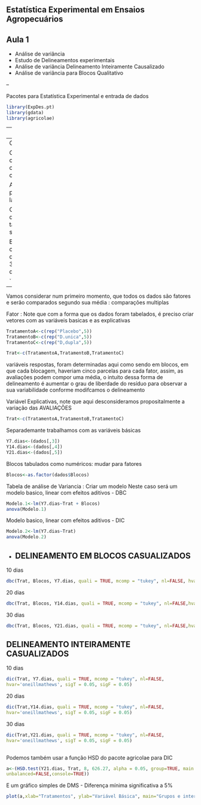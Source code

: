 
Estatística Experimental em Ensaios Agropecuários
--
Aula 1 
-

-
Análise de variância
-
Estudo de Delineamentos experimentais
-
Análise de variância Delineamento Inteiramente Causalizado
-
Análise de variância para Blocos Qualitativo

--


Pacotes para Estatística Experimental e entrada de dados
```r
library(ExpDes.pt)
library(gdata)
library(agricolae)
```

--
Entrada de dados
-
Como arquivo de texto
```r
dados<-read.table("dados_teste.csv", header=TRUE,sep=",")
```

Como planilha: vantagem de usar caracteres especiais sem dificultar a codificação,caso haja, usar este chunk inteiro com Ctrl+shift+enter
```r
dados <- read.xls("dados_teste.xls",header = TRUE, dec = ",")
#dados$Local<-iconv(dados$Local, "latin1", "UTF-8")
```

Anexando os dados para que possamos chamar as variáveis pela label de cada variável 
```r
attach(dados)
```

Condionaremos os dado num dataframe para que posso comportar tanto valores numéricos, inteiros e strings.
```r
dados=data.frame(dados)
```

Entendendo os dados como vetores e coordenadas
```r
dados$Supress.10
Supress.10
dados[3,3]
dados$Supress.10[3]
dados[3,3]==dados$Supress.10[3]


```

-
Vamos considerar num primeiro momento, que todos os dados são fatores e serão comparados segundo sua média : comparações multiplas

Fator : Note que com a forma que os dados foram tabelados, é preciso criar vetores com as variáveis basicas e as explicativas
```r
TratamentoA<-c(rep("Placebo",5))
TratamentoB<-c(rep("D.unica",5))
TratamentoC<-c(rep("D,dupla",5))

Trat<-c(TratamentoA,TratamentoB,TratamentoC)

```

variáveis respostas, foram determinadas aqui como sendo em blocos, em que cada blocagem, haveriam cinco
parcelas para cada fator, assim, as avaliações podem compor uma média, o intuito dessa forma de delineamento
é aumentar o grau de liberdade do resíduo para observar a sua variabilidade conforme modifcamos o delineamento


Variável Explicativas, note que aqui desconsideramos propositalmente a variação das AVALIAÇÕES
```r
Trat<-c(TratamentoA,TratamentoB,TratamentoC)
```

Separademante trabalhamos com as variáveis básicas
```r
Y7.dias<-(dados[,3])
Y14.dias<-(dados[,4])
Y21.dias<-(dados[,5])

```


Blocos tabulados como numéricos: mudar para fatores
```r
Blocos<-as.factor(dados$Blocos)
```

Tabela de análise de Variancia : Criar um modelo
Neste caso será um modelo basico, linear com efeitos aditivos - DBC
```r

Modelo.1<-lm(Y7.dias~Trat + Blocos)
anova(Modelo.1)
```
Modelo basico, linear com efeitos aditivos - DIC
```r

Modelo.2<-lm(Y7.dias~Trat)
anova(Modelo.2)
```

-
DELINEAMENTO EM BLOCOS CASUALIZADOS
--

10 dias
```r
dbc(Trat, Blocos, Y7.dias, quali = TRUE, mcomp = "tukey", nl=FALSE, hvar='oneillmathews', sigT = 0.05, sigF = 0.05)
```
20 dias
```r
dbc(Trat, Blocos, Y14.dias, quali = TRUE, mcomp = "tukey", nl=FALSE,hvar='oneillmathews', sigT = 0.05, sigF = 0.05)
```
30  dias
```r
dbc(Trat, Blocos, Y21.dias, quali = TRUE, mcomp = "tukey", nl=FALSE,hvar='oneillmathews', sigT = 0.05, sigF = 0.05)
```


DELINEAMENTO INTEIRAMENTE CASUALIZADOS
--

10 dias
```r
dic(Trat, Y7.dias, quali = TRUE, mcomp = "tukey", nl=FALSE,
hvar='oneillmathews', sigT = 0.05, sigF = 0.05)
```
20 dias
```r
dic(Trat,Y14.dias, quali = TRUE, mcomp = "tukey", nl=FALSE,
hvar='oneillmathews', sigT = 0.05, sigF = 0.05)
```
30 dias
```r
dic(Trat,Y21.dias, quali = TRUE, mcomp = "tukey", nl=FALSE,
hvar='oneillmathews', sigT = 0.05, sigF = 0.05)
    
```


Podemos também usar a função HSD do pacote agricolae para DIC
```r
a<-(HSD.test(Y21.dias, Trat, 8, 626.27, alpha = 0.05, group=TRUE, main = NULL, 
unbalanced=FALSE,console=TRUE))

```

E um gráfico simples de DMS - Diferença mínima significativa a 5%
```r
plot(a,xlab="Tratamentos", ylab="Variável Básica", main="Grupos e intervalos de DMS", sub=" Tukey ao nível de 5%")
```


